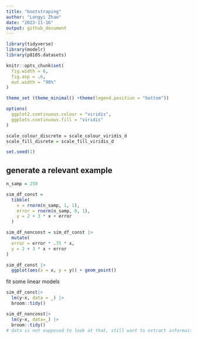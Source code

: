 ```yaml
---
title: "bootstraping"
author: "Longyi Zhao"
date: "2023-11-16"
output: github_document
---
```

```r
library(tidyverse)
library(modelr)
library(p8105.datasets)

knitr::opts_chunk$set(
  fig.width = 6,
  fig.asp = .6, 
  out.width = "90%"
)

theme_set (theme_minimal() +theme(legend.position = "bottom"))

options(
  ggplot2.continuous.colour = "viridis", 
  ggplots.continuous.fill = "viridis"
)

scale_colour_discrete = scale_colour_viridis_d
scale_fill_disrete = scale_fill_viridis_d

set.seed(1)
```


## generate a relevant example

```r
n_samp = 250

sim_df_const = 
  tibble(
    x = rnorm(n_samp, 1, 1),
    error = rnorm(n_samp, 0, 1),
    y = 2 + 3 * x + error
  )

sim_df_nonconst = sim_df_const |> 
  mutate(
  error = error * .75 * x,
  y = 2 + 3 * x + error
)

sim_df_const |>
  ggplot(aes(x = x, y = y)) + geom_point()
```

fit some linear models
```r
sim_df_const|>
  lm(y~x, data = _) |>
  broom::tidy()

sim_df_nonconst|>
  lm(y~x, data=_) |>
  broom::tidy()
# data is not supposed to look at that, still want to extract informaiton from it?
```


















